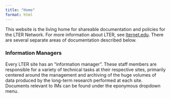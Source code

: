```yaml
---
title: "Home"
format: html
---
```


This website is the living home for shareable documentation and policies for the LTER Network. For more information about LTER, see [lternet.edu](https://lternet.edu/). There are several separate areas of documentation described below.

### Information Managers

Every LTER site has an "information manager". These staff members are responsible for a variety of technical tasks at their respective sites, primarily centered around the management and archiving of the huge volumes of data produced by the long-term research performed at each site. Documents relevant to IMs can be found under the eponymous dropdown menu.
